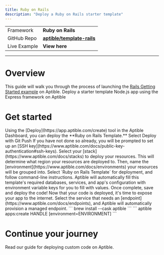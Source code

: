 ```yaml
---
title: Ruby on Rails
description: "Deploy a Ruby on Rails starter template"
---
```


<CardGroup cols={2}>

  <Card title="Deploy in Aptible" icon="rocket" iconType="duotone" href="">
  </Card>

  |  |                            |
| -------- | ------------------------------------- |
| Framework     | **Ruby on Rails**                     |
| GitHub Repo      | **[aptible/template-rails](https://github.com/aptible/template-rails)**                   |
| Live Example   | **View here** |

</CardGroup>

---

# Overview

This guide will walk you through the process of launching the [Rails Getting Started example](https://guides.rubyonrails.org/v4.2.7/getting_started.html) on Aptible. Deploy a starter template Node.js app using the Express framework on Aptible

# Get started

<Tabs>
  <Tab title="Deploy via Template">
  Using the [Deploy](https://app.aptible.com/create) tool in the Aptible Dashboard, you can deploy the **Ruby on Rails Template.**
  
  <AccordionGroup>
  <Accordion title="Deploy with Git Push">
  Select Deploy with Git Push
  </Accordion>
  <Accordion title="Add an SSH key">
  If you have not done so already, you will be prompted to set up an [SSH key](https://www.aptible.com/docs/public-key-authentication#ssh-keys).
  </Accordion>
  <Accordion title="Configure Environment">
  Select your [stack](https://www.aptible.com/docs/stacks) to deploy your resources. This will determine what region your resources are deployed to. Then, name the [environment](https://www.aptible.com/docs/environments) your resources will be grouped into.
  </Accordion>
<Accordion title="Prepare the template">
Select `Ruby on Rails Template` for deployment, and follow command-line instructions.
</Accordion>
<Accordion title="Fill environment variables">
Aptible will automatically fill this template's required databases, services, and app's configuration with environment variable keys for you to fill with values. Once complete, save and deploy the code!
</Accordion>
<Accordion title="View logs in real time">
</Accordion>
<Accordion title="Expose your app to the internet">
Now that your code is deployed, it's time to expose your app to the internet. Select the service that needs an [endpoint](https://www.aptible.com/docs/endpoints), and Aptible will automatically provision a managed endpoint.
</Accordion>
<Accordion title="View your deployed app 🎉"></Accordion>
</AccordionGroup>



  </Tab>

  <Tab title="Deploy via CLI">

  <AccordionGroup>
   <Accordion title="Install the Aptible CLI">
    ```
brew install --cask aptible
```
</Accordion>

<Accordion title="Create an app">
```
aptible apps:create HANDLE
[environment=ENVIRONMENT]
```
</Accordion>
</AccordionGroup>
  </Tab>
</Tabs>

# Continue your journey

<Card title="Deploy custom code" icon="books" iconType="duotone" href="">
Read our guide for deploying custom code on Aptible.

</Card>